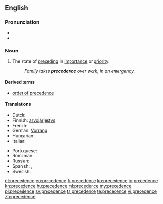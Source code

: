==English==

===Pronunciation===
* {{audio|en-us-precedence.ogg|Audio (US)}}
* {{IPA|/ˈprɛsɪd(ə)ns/|/prɪˈsiːd(ə)ns/﻿}}

===Noun===
{{en-noun}}

# The state of [[preceding]] in [[importance]] or [[priority]].
#: ''Family takes '''precedence''' over work, in an emergency.''

====Derived terms====
* [[order of precedence]]

====Translations====
{{trans-top|the state of preceding in importance or priority}}
* Dutch: {{t+|nl|voorrang|m}}
* Finnish: [[arvojärjestys]]
* French: {{t+|fr|préséance|f}}
* German: [[Vorrang]] {{m}}
* Hungarian: {{t+|hu|elsőbbség}}
* Italian: {{t+|it|precedenza|f}}
{{trans-mid}}
* Portuguese: {{t+|pt|precedência|f}}
* Romanian: {{t-|ro|precedență}}
* Russian: {{t+|ru|предшествование|tr=predšestvovánije}}
* Spanish: {{t+|es|prioridad|f}}, {{t-|es|precedencia|f}}
* Swedish: {{t+|sv|företräde|n}}
{{trans-bottom}}

[[et:precedence]]
[[eo:precedence]]
[[fr:precedence]]
[[ko:precedence]]
[[io:precedence]]
[[kn:precedence]]
[[hu:precedence]]
[[ml:precedence]]
[[my:precedence]]
[[pl:precedence]]
[[sv:precedence]]
[[ta:precedence]]
[[te:precedence]]
[[vi:precedence]]
[[zh:precedence]]